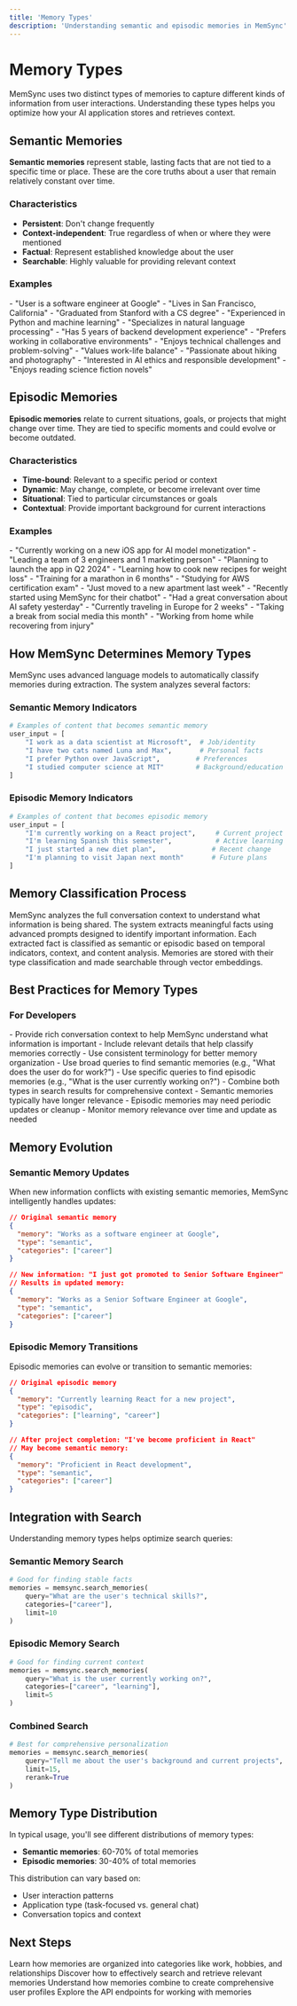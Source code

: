 ```yaml
---
title: 'Memory Types'
description: 'Understanding semantic and episodic memories in MemSync'
---
```


# Memory Types

MemSync uses two distinct types of memories to capture different kinds of information from user interactions. Understanding these types helps you optimize how your AI application stores and retrieves context.

## Semantic Memories

**Semantic memories** represent stable, lasting facts that are not tied to a specific time or place. These are the core truths about a user that remain relatively constant over time.

### Characteristics

- **Persistent**: Don't change frequently
- **Context-independent**: True regardless of when or where they were mentioned
- **Factual**: Represent established knowledge about the user
- **Searchable**: Highly valuable for providing relevant context

### Examples

<CardGroup cols={2}>
  <Card title="Identity" icon="user">
    - "User is a software engineer at Google"
    - "Lives in San Francisco, California"
    - "Graduated from Stanford with a CS degree"
  </Card>
  
  <Card title="Skills & Expertise" icon="brain">
    - "Experienced in Python and machine learning"
    - "Specializes in natural language processing"
    - "Has 5 years of backend development experience"
  </Card>
  
  <Card title="Preferences" icon="heart">
    - "Prefers working in collaborative environments"
    - "Enjoys technical challenges and problem-solving"
    - "Values work-life balance"
  </Card>
  
  <Card title="Interests" icon="star">
    - "Passionate about hiking and photography"
    - "Interested in AI ethics and responsible development"
    - "Enjoys reading science fiction novels"
  </Card>
</CardGroup>

## Episodic Memories

**Episodic memories** relate to current situations, goals, or projects that might change over time. They are tied to specific moments and could evolve or become outdated.

### Characteristics

- **Time-bound**: Relevant to a specific period or context
- **Dynamic**: May change, complete, or become irrelevant over time
- **Situational**: Tied to particular circumstances or goals
- **Contextual**: Provide important background for current interactions

### Examples

<CardGroup cols={2}>
  <Card title="Current Projects" icon="briefcase">
    - "Currently working on a new iOS app for AI model monetization"
    - "Leading a team of 3 engineers and 1 marketing person"
    - "Planning to launch the app in Q2 2024"
  </Card>
  
  <Card title="Active Goals" icon="target">
    - "Learning how to cook new recipes for weight loss"
    - "Training for a marathon in 6 months"
    - "Studying for AWS certification exam"
  </Card>
  
  <Card title="Recent Events" icon="calendar">
    - "Just moved to a new apartment last week"
    - "Recently started using MemSync for their chatbot"
    - "Had a great conversation about AI safety yesterday"
  </Card>
  
  <Card title="Temporary States" icon="clock">
    - "Currently traveling in Europe for 2 weeks"
    - "Taking a break from social media this month"
    - "Working from home while recovering from injury"
  </Card>
</CardGroup>

## How MemSync Determines Memory Types

MemSync uses advanced language models to automatically classify memories during extraction. The system analyzes several factors:

### Semantic Memory Indicators

```python
# Examples of content that becomes semantic memory
user_input = [
    "I work as a data scientist at Microsoft",  # Job/identity
    "I have two cats named Luna and Max",       # Personal facts
    "I prefer Python over JavaScript",         # Preferences
    "I studied computer science at MIT"        # Background/education
]
```

### Episodic Memory Indicators

```python
# Examples of content that becomes episodic memory
user_input = [
    "I'm currently working on a React project",     # Current project
    "I'm learning Spanish this semester",           # Active learning
    "I just started a new diet plan",              # Recent change
    "I'm planning to visit Japan next month"       # Future plans
]
```

## Memory Classification Process

<Steps>
  <Step title="Conversation Analysis">
    MemSync analyzes the full conversation context to understand what information is being shared.
  </Step>
  
  <Step title="Fact Extraction">
    The system extracts meaningful facts using advanced prompts designed to identify important information.
  </Step>
  
  <Step title="Type Classification">
    Each extracted fact is classified as semantic or episodic based on temporal indicators, context, and content analysis.
  </Step>
  
  <Step title="Storage & Indexing">
    Memories are stored with their type classification and made searchable through vector embeddings.
  </Step>
</Steps>

## Best Practices for Memory Types

### For Developers

<AccordionGroup>
  <Accordion title="Optimizing Memory Extraction">
    - Provide rich conversation context to help MemSync understand what information is important
    - Include relevant details that help classify memories correctly
    - Use consistent terminology for better memory organization
  </Accordion>

  <Accordion title="Search Strategy">
    - Use broad queries to find semantic memories (e.g., "What does the user do for work?")
    - Use specific queries to find episodic memories (e.g., "What is the user currently working on?")
    - Combine both types in search results for comprehensive context
  </Accordion>

  <Accordion title="Memory Lifecycle">
    - Semantic memories typically have longer relevance
    - Episodic memories may need periodic updates or cleanup
    - Monitor memory relevance over time and update as needed
  </Accordion>
</AccordionGroup>

## Memory Evolution

### Semantic Memory Updates

When new information conflicts with existing semantic memories, MemSync intelligently handles updates:

```json
// Original semantic memory
{
  "memory": "Works as a software engineer at Google",
  "type": "semantic",
  "categories": ["career"]
}

// New information: "I just got promoted to Senior Software Engineer"
// Results in updated memory:
{
  "memory": "Works as a Senior Software Engineer at Google",
  "type": "semantic", 
  "categories": ["career"]
}
```

### Episodic Memory Transitions

Episodic memories can evolve or transition to semantic memories:

```json
// Original episodic memory
{
  "memory": "Currently learning React for a new project",
  "type": "episodic",
  "categories": ["learning", "career"]
}

// After project completion: "I've become proficient in React"
// May become semantic memory:
{
  "memory": "Proficient in React development",
  "type": "semantic",
  "categories": ["career"]
}
```

## Integration with Search

Understanding memory types helps optimize search queries:

### Semantic Memory Search

```python
# Good for finding stable facts
memories = memsync.search_memories(
    query="What are the user's technical skills?",
    categories=["career"],
    limit=10
)
```

### Episodic Memory Search

```python
# Good for finding current context
memories = memsync.search_memories(
    query="What is the user currently working on?",
    categories=["career", "learning"],
    limit=5
)
```

### Combined Search

```python
# Best for comprehensive personalization
memories = memsync.search_memories(
    query="Tell me about the user's background and current projects",
    limit=15,
    rerank=True
)
```

## Memory Type Distribution

In typical usage, you'll see different distributions of memory types:

- **Semantic memories**: 60-70% of total memories
- **Episodic memories**: 30-40% of total memories

This distribution can vary based on:
- User interaction patterns
- Application type (task-focused vs. general chat)
- Conversation topics and context

## Next Steps

<CardGroup cols={2}>
  <Card title="Memory Categories" icon="tags" href="/essentials/categories">
    Learn how memories are organized into categories like work, hobbies, and relationships
  </Card>
  
  <Card title="Semantic Search" icon="search" href="/essentials/search">
    Discover how to effectively search and retrieve relevant memories
  </Card>
  
  <Card title="User Profiles" icon="user" href="/essentials/profiles">
    Understand how memories combine to create comprehensive user profiles
  </Card>
  
  <Card title="API Reference" icon="code" href="/api-reference/introduction">
    Explore the API endpoints for working with memories
  </Card>
</CardGroup> 